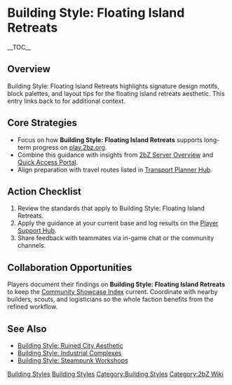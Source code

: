 {{Short description|Building Style: Floating Island Retreats highlights signature design motifs, block palettes, and layout tips for the floating island retreats aesthetic}}
= Building Style: Floating Island Retreats =
{{2bZ Navbox}}
__TOC__

== Overview ==
Building Style: Floating Island Retreats highlights signature design motifs, block
palettes, and layout tips for the floating island retreats aesthetic. This entry links
back to [[Category:Building Styles|Building Styles]] for additional context.

== Core Strategies ==
* Focus on how '''Building Style: Floating Island Retreats''' supports long-term progress on [[play.2bz.org]].
* Combine this guidance with insights from [[2bZ Server Overview]] and [[Quick Access Portal]].
* Align preparation with travel routes listed in [[Transport Planner Hub]].

== Action Checklist ==
# Review the [[Category:Building Styles|Building Styles]] standards that apply to Building Style: Floating Island Retreats.
# Apply the guidance at your current base and log results on the [[Player Support Hub]].
# Share feedback with teammates via in-game chat or the community channels.

== Collaboration Opportunities ==
Players document their findings on '''Building Style: Floating Island Retreats''' to keep
the [[Community Showcase Index]] current. Coordinate with nearby builders, scouts, and
logisticians so the whole faction benefits from the refined workflow.

== See Also ==
* [[Building Style: Ruined City Aesthetic]]
* [[Building Style: Industrial Complexes]]
* [[Building Style: Steampunk Workshops]]

[[Category:Building Styles]]
[[Category:2bZ Wiki]]
